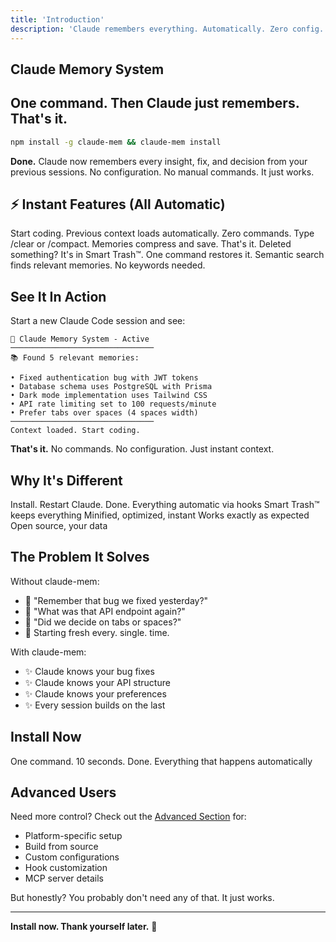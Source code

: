 ```yaml
---
title: 'Introduction'
description: 'Claude remembers everything. Automatically. Zero config.'
---
```



## Claude Memory System

## One command. Then Claude just remembers. That's it.

```bash
npm install -g claude-mem && claude-mem install
```

**Done.** Claude now remembers every insight, fix, and decision from your previous sessions. No configuration. No manual commands. It just works.

## ⚡ Instant Features (All Automatic)

<CardGrid cols={2}>
  <Card title="Instant Context" icon="zap" href="/instant-features">
    Start coding. Previous context loads automatically. Zero commands.
  </Card>
  <Card title="Instant Memory" icon="brain" href="/instant-features#instant-memory">
    Type /clear or /compact. Memories compress and save. That's it.
  </Card>
  <Card title="Instant Recovery" icon="rotate-left" href="/instant-features#smart-trash">
    Deleted something? It's in Smart Trash™. One command restores it.
  </Card>
  <Card title="Instant Search" icon="magnifying-glass" href="/instant-features#semantic-search">
    Semantic search finds relevant memories. No keywords needed.
  </Card>
</CardGrid>

## See It In Action

Start a new Claude Code session and see:

```
🧠 Claude Memory System - Active
────────────────────────────────
📚 Found 5 relevant memories:

• Fixed authentication bug with JWT tokens
• Database schema uses PostgreSQL with Prisma
• Dark mode implementation uses Tailwind CSS
• API rate limiting set to 100 requests/minute
• Prefer tabs over spaces (4 spaces width)
────────────────────────────────
Context loaded. Start coding.
```

**That's it.** No commands. No configuration. Just instant context.

## Why It's Different

<CardGrid cols={3}>
  <Card title="Zero Config" icon="check">
    Install. Restart Claude. Done.
  </Card>
  <Card title="Zero Commands" icon="wand-magic-sparkles">
    Everything automatic via hooks
  </Card>
  <Card title="Zero Loss" icon="shield">
    Smart Trash™ keeps everything
  </Card>
  <Card title="Zero Latency" icon="bolt">
    Minified, optimized, instant
  </Card>
  <Card title="Zero Learning" icon="baby">
    Works exactly as expected
  </Card>
  <Card title="Zero Lock-in" icon="unlock">
    Open source, your data
  </Card>
</CardGrid>

## The Problem It Solves

Without claude-mem:
- 😤 "Remember that bug we fixed yesterday?"
- 😤 "What was that API endpoint again?"
- 😤 "Did we decide on tabs or spaces?"
- 😤 Starting fresh every. single. time.

With claude-mem:
- ✨ Claude knows your bug fixes
- ✨ Claude knows your API structure
- ✨ Claude knows your preferences
- ✨ Every session builds on the last

## Install Now

<CardGrid cols={2}>
  <Card title="⚡ Quick Install" icon="rocket" href="/quickstart">
    One command. 10 seconds. Done.
  </Card>
  <Card title="🎯 See Instant Features" icon="sparkles" href="/instant-features">
    Everything that happens automatically
  </Card>
</CardGrid>

## Advanced Users

Need more control? Check out the [Advanced Section](/advanced/installation) for:
- Platform-specific setup
- Build from source
- Custom configurations
- Hook customization
- MCP server details

But honestly? You probably don't need any of that. It just works.

---

**Install now. Thank yourself later.** 🧠